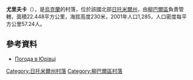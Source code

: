 {{coord|49|56|30|N|27|46|56|E|scale:30000|display=title}}

'''尤里夫卡'''（{{lang-uk|Юрівка}}），是[[烏克蘭|烏克蘭]]的村落，位於該國北部[[日托米爾州|日托米爾州]]，由[[柳巴爾區|柳巴爾區]]負責管轄，面積22.448平方公里，海拔高度230米，2001年人口1,285，人口密度每平方公里57.24人。

==參考資料==
* [http://weather.in.ua/ua/zhitomirskaja/29350 Погода в Юрівці] {{Wayback|url=http://weather.in.ua/ua/zhitomirskaja/29350 |date=20111219164019 }}

{{DEFAULTSORT:Юрівка}}
[[Category:日托米爾州村落|Category:日托米爾州村落]]
[[Category:柳巴爾區村落|Category:柳巴爾區村落]]


{{Zhytomyr-geo-stub}}